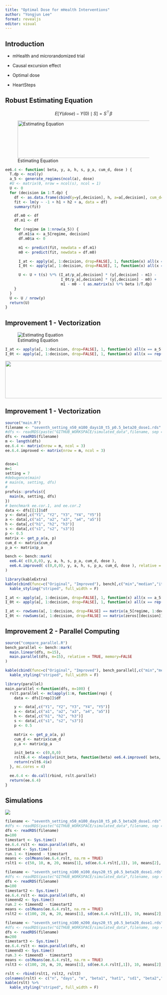 ```yaml
---
title: "Optimal Dose for mHealth Interventions"
author: "Yongjun Lee"
format: revealjs
editor: visual
---
```


## Introduction

-   mHealth and microrandomized trial

-   Causal excursion effect

-   Optimal dose

-   HeartSteps

## Robust Estimating Equation

$$
E[Y(dose)-Y(0)\mid S] = S^\top \beta
$$

![Estimating Equation](/ee_pic.png){width="1800px" height="120px"}

``` r
ee6.4 <- function( beta, y, a, h, s, p_a, cum_d, dose ) {
  T.dp <- ncol(y)
  a_5 <- generate_regimes(ncol(a), dose)
  #U <- matrix(0, nrow = ncol(s), ncol = 1)
  U <- 0
  for (decision in 1:T.dp) {
    df <- as.data.frame(cbind(y=y[,decision], h, a=a[,decision], cum_d=cum_d[,decision]))
    fit <- lm(y ~ -1 + h1 + h2 + a, data = df)
    summary(fit)

    df.m0 <- df
    df.m1 <- df

    for (regime in 1:nrow(a_5)) {
      df.m1$a <- a_5[regime, decision]
      df.m0$a <- 0

      m1 <- predict(fit, newdata = df.m1)
      m0 <- predict(fit, newdata = df.m0)

      I_at <- apply(a[, 1:decision, drop=FALSE], 1, function(x) all(x == a_5[regime,1:decision]))
      I_0t <- apply(a[, 1:decision, drop=FALSE], 1, function(x) all(x == rep(0, decision)))

      U <- U + t(s) %*% (I_at/p_a[,decision] * (y[,decision] - m1) -
                         I_0t/p_a[,decision] * (y[,decision] - m0) +
                         m1 - m0 - ( as.matrix(s) %*% beta )/T.dp)
    }
  }
  U <- U / nrow(y)
  return(U)
}
```

## Improvement 1 - Vectorization

![Estimating Equation](/profvis1.png)

``` r
I_at <- apply(a[, 1:decision, drop=FALSE], 1, function(x) all(x == a_5[regime,1:decision]))
I_0t <- apply(a[, 1:decision, drop=FALSE], 1, function(x) all(x == rep(0, decision)))
```

![](/ee_pic.png){width="1800px" height="120px"}

## Improvement 1 - Vectorization

```r
source("main.R")
filename <- "seventh_setting_n50_m100_days10_t5_p0.5_beta20_dose1.rds"
#dfs <- readRDS(paste("GITHUB_WORKSPACE/simulated_data",filename, sep = "/"))
dfs <- readRDS(filename)
m <- length(dfs)
ee.6.4 <- matrix(nrow = m, ncol = 3)
ee.6.4.improved <- matrix(nrow = m, ncol = 3)


dose=1
m=1
setting = 7
#debugonce(main)
# main(m, setting, dfs)
# 
profvis::profvis({
  main(m, setting, dfs)
})
# benchmark ee.cor.1, and ee.cor.2
data <- dfs[[1]]$df
y <- data[,c("Y1", "Y2", "Y3", "Y4", "Y5")]
a <- data[,c("a1", "a2", "a3", "a4", "a5")]
h <- data[,c("h1", "h2", "h3")]
s <- data[,c("s1", "s2", "s3")]
p <- 0.5
matrix <- get_p_a(a, p)
cum_d <- matrix$cum_d
p_a <- matrix$p_a

bench <- bench::mark(
  ee6.4( c(0,0,0), y, a, h, s, p_a, cum_d, dose ),
  ee6.4.improved( c(0,0,0), y, a, h, s, p_a, cum_d, dose ), relative = TRUE
)
```

```r
library(kableExtra)
kable(cbind(func=c("Original", "Improved"), bench[,c("min","median","itr/sec","n_itr","total_time")])) %>%
  kable_styling("striped", full_width = F)
```

``` r
I_at <- apply(a[, 1:decision, drop=FALSE], 1, function(x) all(x == a_5[regime,1:decision]))
I_0t <- apply(a[, 1:decision, drop=FALSE], 1, function(x) all(x == rep(0, decision)))

I_at <- rowSums(a[, 1:decision, drop=FALSE] == matrix(a_5[regime, 1:decision], nrow=nrow(a), ncol=decision, byrow=TRUE)) == decision
I_0t <- rowSums(a[, 1:decision, drop=FALSE] == matrix(zeros[[decision]], nrow=nrow(a), ncol=decision, byrow=TRUE)) == decision
```

## Improvement 2 - Parallel Computing

```r
source("compare_parallel.R")
bench_parallel <- bench::mark(
  main.linear(dfs, m=15),
  main.parallel(dfs, m=15), relative = TRUE, memory=FALSE
)

kable(cbind(func=c("Original", "Improved"), bench_parallel[,c("min","median","itr/sec","n_itr","total_time")])) %>%
  kable_styling("striped", full_width = F)
```

``` r
library(parallel)
main.parallel <-function(dfs, m=100) {
  rslt.parallel <- mclapply(1:m, function(rep) {
    data <- dfs[[rep]]$df

    y <- data[,c("Y1", "Y2", "Y3", "Y4", "Y5")]
    a <- data[,c("a1", "a2", "a3", "a4", "a5")]
    h <- data[,c("h1", "h2", "h3")]
    s <- data[,c("s1", "s2", "s3")]
    p <- 0.5

    matrix <- get_p_a(a, p)
    cum_d <- matrix$cum_d
    p_a <- matrix$p_a

    init_beta <- c(0,0,0)
    rslt6.4 <- nleqslv(init_beta, function(beta) ee6.4.improved( beta, y, a, h, s, p_a, cum_d, dose ))
    return(rslt6.4$x)
  }, mc.cores = 4)

  ee.6.4 <- do.call(rbind, rslt.parallel)
  return(ee.6.4)
}
```

## Simulations

![](/sim_setting.png)

```r
filename <- "seventh_setting_n50_m100_days10_t5_p0.5_beta20_dose1.rds"
#dfs <- readRDS(paste("GITHUB_WORKSPACE/simulated_data",filename, sep = "/"))
dfs <- readRDS(filename)
m=100
timestart <- Sys.time()
ee.6.4.rslt <- main.parallel(dfs, m)
timeend <- Sys.time()
run.1 <- timeend - timestart
means <- colMeans(ee.6.4.rslt, na.rm = TRUE)
rslt1 <- c(50, 10, m, 20, means[1], sd(ee.6.4.rslt[,1]), 10, means[2], sd(ee.6.4.rslt[,2]), 5, means[3], sd(ee.6.4.rslt[,3]), run.1)

filename <- "seventh_setting_n100_m100_days20_t5_p0.5_beta20_dose1.rds"
#dfs <- readRDS(paste("GITHUB_WORKSPACE/simulated_data",filename, sep = "/"))
dfs <- readRDS(filename)
m=100
timestart2 <- Sys.time()
ee.6.4.rslt <- main.parallel(dfs, m)
timeend2 <- Sys.time()
run.2 <- timeend2 - timestart2
means <- colMeans(ee.6.4.rslt, na.rm = TRUE)
rslt2 <- c(100, 20, m, 20, means[1], sd(ee.6.4.rslt[,1]), 10, means[2], sd(ee.6.4.rslt[,2]), 5, means[3], sd(ee.6.4.rslt[,3]), run.2)

filename <- "seventh_setting_n100_m200_days20_t5_p0.5_beta20_dose1.rds"
#dfs <- readRDS(paste("GITHUB_WORKSPACE/simulated_data",filename, sep = "/"))
dfs <- readRDS(filename)
m=200
timestart3 <- Sys.time()
ee.6.4.rslt <- main.parallel(dfs, m)
timeend3 <- Sys.time()
run.3 <- timeend3 - timestart3
means <- colMeans(ee.6.4.rslt, na.rm = TRUE)
rslt3 <- c(100, 20, m, 20, means[1], sd(ee.6.4.rslt[,1]), 10, means[2], sd(ee.6.4.rslt[,2]), 5, means[3], sd(ee.6.4.rslt[,3]), run.3)

rslt <- rbind(rslt1, rslt2, rslt3)
colnames(rslt) <- c("n", "days", "m", "beta1", "hat1", "sd1", "beta2","hat2", "sd2", "beta3", "hat3", "sd3", "runtime")
kable(rslt) %>%
  kable_styling("striped", full_width = F)
```
